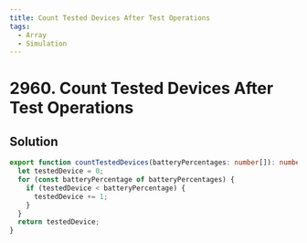 ```yaml
---
title: Count Tested Devices After Test Operations
tags:
  - Array
  - Simulation
---
```


# 2960. Count Tested Devices After Test Operations

<Badges>
  <LevelBadge level="easy" />
  <TopicBadge name="Array" slug="array" />
  <TopicBadge name="Simulation" slug="simulation" />
</Badges>

## Solution

```typescript filename="solution.ts" copy
export function countTestedDevices(batteryPercentages: number[]): number {
  let testedDevice = 0;
  for (const batteryPercentage of batteryPercentages) {
    if (testedDevice < batteryPercentage) {
      testedDevice += 1;
    }
  }
  return testedDevice;
}
```

<ProblemLink
  codingSite="leetcode"
  href="https://leetcode.com/problems/count-tested-devices-after-test-operations"
  title="Count Tested Devices After Test Operations"
/>

